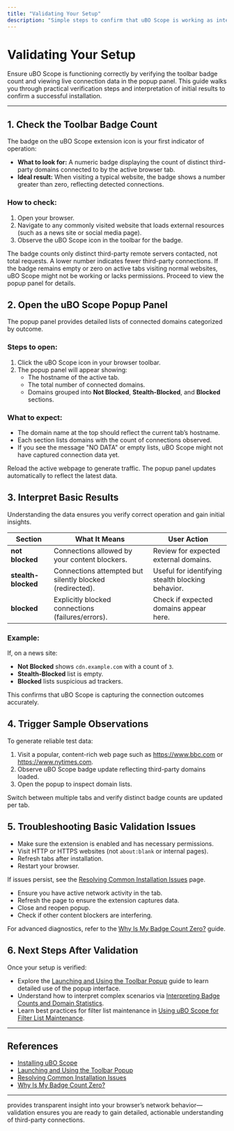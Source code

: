 ```yaml
---
title: "Validating Your Setup"
description: "Simple steps to confirm that uBO Scope is working as intended: checking the badge count, triggering initial observations on a sample web page, and interpreting basic results. Supports users in verifying a successful installation, dispelling uncertainties early on."
---
```


# Validating Your Setup

Ensure uBO Scope is functioning correctly by verifying the toolbar badge count and viewing live connection data in the popup panel. This guide walks you through practical verification steps and interpretation of initial results to confirm a successful installation.

---

## 1. Check the Toolbar Badge Count

The badge on the uBO Scope extension icon is your first indicator of operation:

- **What to look for:** A numeric badge displaying the count of distinct third-party domains connected to by the active browser tab.
- **Ideal result:** When visiting a typical website, the badge shows a number greater than zero, reflecting detected connections.

### How to check:

1. Open your browser.
2. Navigate to any commonly visited website that loads external resources (such as a news site or social media page).
3. Observe the uBO Scope icon in the toolbar for the badge.

<Tip>
The badge counts only distinct third-party remote servers contacted, not total requests. A lower number indicates fewer third-party connections.
</Tip>

<Warning>
If the badge remains empty or zero on active tabs visiting normal websites, uBO Scope might not be working or lacks permissions. Proceed to view the popup panel for details.
</Warning>

## 2. Open the uBO Scope Popup Panel

The popup panel provides detailed lists of connected domains categorized by outcome.

### Steps to open:

1. Click the uBO Scope icon in your browser toolbar.
2. The popup panel will appear showing:
   - The hostname of the active tab.
   - The total number of connected domains.
   - Domains grouped into **Not Blocked**, **Stealth-Blocked**, and **Blocked** sections.

### What to expect:

- The domain name at the top should reflect the current tab’s hostname.
- Each section lists domains with the count of connections observed.
- If you see the message "NO DATA" or empty lists, uBO Scope might not have captured connection data yet.

<Tip>
Reload the active webpage to generate traffic. The popup panel updates automatically to reflect the latest data.
</Tip>

## 3. Interpret Basic Results

Understanding the data ensures you verify correct operation and gain initial insights.

| Section          | What It Means                                      | User Action                          |
|------------------|---------------------------------------------------|------------------------------------|
| **not blocked**  | Connections allowed by your content blockers.     | Review for expected external domains.
| **stealth-blocked** | Connections attempted but silently blocked (redirected). | Useful for identifying stealth blocking behavior.
| **blocked**      | Explicitly blocked connections (failures/errors). | Check if expected domains appear here.

### Example:

If, on a news site:

- **Not Blocked** shows `cdn.example.com` with a count of `3`.
- **Stealth-Blocked** list is empty.
- **Blocked** lists suspicious ad trackers.

This confirms that uBO Scope is capturing the connection outcomes accurately.

## 4. Trigger Sample Observations

To generate reliable test data:

1. Visit a popular, content-rich web page such as https://www.bbc.com or https://www.nytimes.com.
2. Observe uBO Scope badge update reflecting third-party domains loaded.
3. Open the popup to inspect domain lists.

<Tip>
Switch between multiple tabs and verify distinct badge counts are updated per tab.
</Tip>

## 5. Troubleshooting Basic Validation Issues

<AccordionGroup title="Common Validation Issues & Fixes">
<Accordion title="Badge Count is Always Zero or Absent">

- Make sure the extension is enabled and has necessary permissions.
- Visit HTTP or HTTPS websites (not `about:blank` or internal pages).
- Refresh tabs after installation.
- Restart your browser.

If issues persist, see the [Resolving Common Installation Issues](/getting-started/troubleshooting/common-problems) page.
</Accordion>
<Accordion title="Popup Shows NO DATA or Empty Lists">

- Ensure you have active network activity in the tab.
- Refresh the page to ensure the extension captures data.
- Close and reopen popup.
- Check if other content blockers are interfering.

For advanced diagnostics, refer to the [Why Is My Badge Count Zero?](/getting-started/troubleshooting/no-connections-badge) guide.
</Accordion>
</AccordionGroup>

## 6. Next Steps After Validation

Once your setup is verified:

- Explore the [Launching and Using the Toolbar Popup](/getting-started/first-steps/launching-ubo-scope) guide to learn detailed use of the popup interface.
- Understand how to interpret complex scenarios via [Interpreting Badge Counts and Domain Statistics](/guides/analyzing-network-connections/interpreting-badge-and-popup-stats).
- Learn best practices for filter list maintenance in [Using uBO Scope for Filter List Maintenance](/guides/advanced-usage/for-filter-list-maintainers).

---

## References

- [Installing uBO Scope](/getting-started/installation-basics/install-extension)
- [Launching and Using the Toolbar Popup](/getting-started/first-steps/launching-ubo-scope)
- [Resolving Common Installation Issues](/getting-started/troubleshooting/common-problems)
- [Why Is My Badge Count Zero?](/getting-started/troubleshooting/no-connections-badge)

---

<uBOScope> provides transparent insight into your browser’s network behavior—validation ensures you are ready to gain detailed, actionable understanding of third-party connections.</uBOScope>